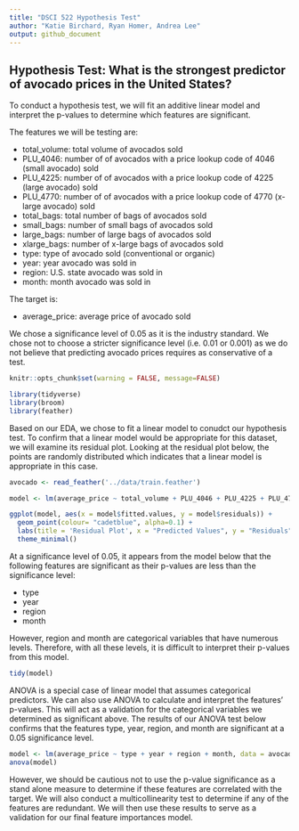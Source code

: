 ```yaml
---
title: "DSCI 522 Hypothesis Test"
author: "Katie Birchard, Ryan Homer, Andrea Lee"
output: github_document
---
```


## Hypothesis Test: What is the strongest predictor of avocado prices in the United States?
To conduct a hypothesis test, we will fit an additive linear model and interpret the p-values to determine which features are significant.

The features we will be testing are:

- total_volume: total volume of avocados sold
- PLU_4046: number of of avocados with a price lookup code of 4046 (small avocado) sold
- PLU_4225: number of of avocados with a price lookup code of 4225 (large avocado) sold
- PLU_4770:  number of of avocados with a price lookup code of 4770 (x-large avocado) sold
- total_bags: total number of bags of avocados sold
- small_bags: number of small bags of avocados sold
- large_bags: number of large bags of avocados sold
- xlarge_bags: number of x-large bags of avocados sold
- type: type of avocado sold (conventional or organic)
- year: year avocado was sold in
- region: U.S. state avocado was sold in
- month: month avocado was sold in

The target is:

- average_price: average price of avocado sold

We chose a significance level of 0.05 as it is the industry standard. We chose not to choose a stricter significance level (i.e. 0.01 or 0.001) as we do not believe that predicting avocado prices requires as conservative of a test.

```r
knitr::opts_chunk$set(warning = FALSE, message=FALSE)

library(tidyverse)
library(broom)
library(feather)
```

Based on our EDA, we chose to fit a linear model to conudct our hypothesis test. To confirm that a linear model would be appropriate for this dataset, we will examine its residual plot. Looking at the residual plot below, the points are randomly distributed which indicates that a linear model is appropriate in this case.

```r
avocado <- read_feather('../data/train.feather')
```

```r
model <- lm(average_price ~ total_volume + PLU_4046 + PLU_4225 + PLU_4770 + total_bags + small_bags + large_bags + xlarge_bags + type + year + region + month, data = avocado)

ggplot(model, aes(x = model$fitted.values, y = model$residuals)) +
  geom_point(colour= "cadetblue", alpha=0.1) +
  labs(title = 'Residual Plot', x = "Predicted Values", y = "Residuals") +
  theme_minimal()
```

At a significance level of 0.05, it appears from the model below that the following features are significant as their p-values are less than the significance level:

- type
- year
- region
- month

However, region and month are categorical variables that have numerous levels. Therefore, with all these levels, it is difficult to interpret their p-values from this model.

```r
tidy(model)
```

ANOVA is a special case of linear model that assumes categorical predictors. We can also use ANOVA to calculate and interpret the features' p-values. This will act as a validation for the categorical variables we determined as significant above. The results of our ANOVA test below confirms that the features type, year, region, and month are significant at a 0.05 significance level.

```r
model <- lm(average_price ~ type + year + region + month, data = avocado)
anova(model)
```

However, we should be cautious not to use the p-value significance as a stand alone measure to determine if these features are correlated with the target. We will also conduct a multicollinearity test to determine if any of the features are redundant. We will then use these results to serve as a validation for our final feature importances model.

